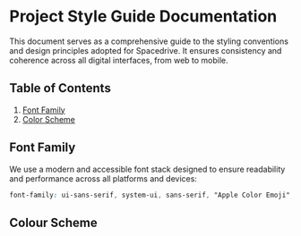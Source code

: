 # Project Style Guide Documentation

This document serves as a comprehensive guide to the styling conventions and design principles adopted for Spacedrive. It ensures consistency and coherence across all digital interfaces, from web to mobile.

## Table of Contents

1. [Font Family](#font-family)
2. [Color Scheme](#colour-scheme)

## Font Family

We use a modern and accessible font stack designed to ensure readability and performance across all platforms and devices:

```css
font-family: ui-sans-serif, system-ui, sans-serif, "Apple Color Emoji", "Segoe UI Emoji", "Segoe UI Symbol", "Noto Color Emoji";
```


## Colour Scheme


